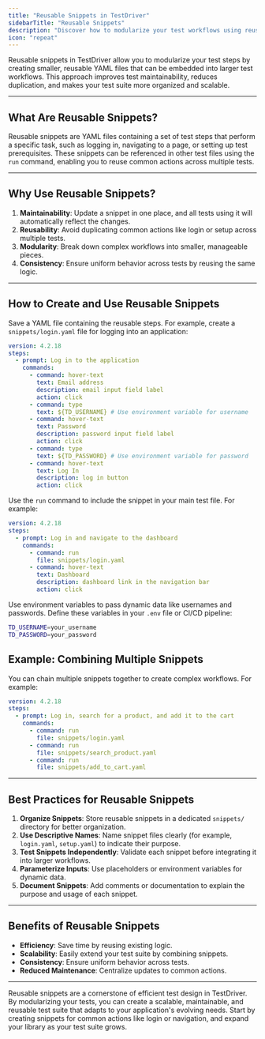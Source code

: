 ```yaml
---
title: "Reusable Snippets in TestDriver"
sidebarTitle: "Reusable Snippets"
description: "Discover how to modularize your test workflows using reusable YAML snippets in TestDriver for improved maintainability and scalability."
icon: "repeat"
---
```



Reusable snippets in TestDriver allow you to modularize your test steps by creating smaller, reusable YAML files that can be embedded into larger test workflows. This approach improves test maintainability, reduces duplication, and makes your test suite more organized and scalable.

---

## What Are Reusable Snippets?

Reusable snippets are YAML files containing a set of test steps that perform a specific task, such as logging in, navigating to a page, or setting up test prerequisites. These snippets can be referenced in other test files using the `run` command, enabling you to reuse common actions across multiple tests.

---

## Why Use Reusable Snippets?

1. **Maintainability**: Update a snippet in one place, and all tests using it will automatically reflect the changes.
2. **Reusability**: Avoid duplicating common actions like login or setup across multiple tests.
3. **Modularity**: Break down complex workflows into smaller, manageable pieces.
4. **Consistency**: Ensure uniform behavior across tests by reusing the same logic.

---

## How to Create and Use Reusable Snippets
<Steps>
<Step title="Create a Snippet">

Save a YAML file containing the reusable steps. For example, create a `snippets/login.yaml` file for logging into an application:

```yaml
version: 4.2.18
steps:
  - prompt: Log in to the application
    commands:
      - command: hover-text
        text: Email address
        description: email input field label
        action: click
      - command: type
        text: ${TD_USERNAME} # Use environment variable for username
      - command: hover-text
        text: Password
        description: password input field label
        action: click
      - command: type
        text: ${TD_PASSWORD} # Use environment variable for password
      - command: hover-text
        text: Log In
        description: log in button
        action: click
```
</Step>

<Step title="Reference the Snippet in a Test">

Use the `run` command to include the snippet in your main test file. For example:

```yaml
version: 4.2.18
steps:
  - prompt: Log in and navigate to the dashboard
    commands:
      - command: run
        file: snippets/login.yaml
      - command: hover-text
        text: Dashboard
        description: dashboard link in the navigation bar
        action: click
```
</Step>

<Step title="Parameterize Inputs">

Use environment variables to pass dynamic data like usernames and passwords. Define these variables in your `.env` file or CI/CD pipeline:

```bash
TD_USERNAME=your_username
TD_PASSWORD=your_password
```

<GitignoreWarning/>
</Step>
</Steps>


## Example: Combining Multiple Snippets

You can chain multiple snippets together to create complex workflows. For example:

```yaml
version: 4.2.18
steps:
  - prompt: Log in, search for a product, and add it to the cart
    commands:
      - command: run
        file: snippets/login.yaml
      - command: run
        file: snippets/search_product.yaml
      - command: run
        file: snippets/add_to_cart.yaml
```
--- 

## Best Practices for Reusable Snippets

1. **Organize Snippets**: Store reusable snippets in a dedicated `snippets/` directory for better organization.
2. **Use Descriptive Names**: Name snippet files clearly (for example, `login.yaml`, `setup.yaml`) to indicate their purpose.
3. **Test Snippets Independently**: Validate each snippet before integrating it into larger workflows.
4. **Parameterize Inputs**: Use placeholders or environment variables for dynamic data.
5. **Document Snippets**: Add comments or documentation to explain the purpose and usage of each snippet.

---

## Benefits of Reusable Snippets

- **Efficiency**: Save time by reusing existing logic.
- **Scalability**: Easily extend your test suite by combining snippets.
- **Consistency**: Ensure uniform behavior across tests.
- **Reduced Maintenance**: Centralize updates to common actions.

---

Reusable snippets are a cornerstone of efficient test design in TestDriver. By modularizing your tests, you can create a scalable, maintainable, and reusable test suite that adapts to your application's evolving needs. Start by creating snippets for common actions like login or navigation, and expand your library as your test suite grows.
